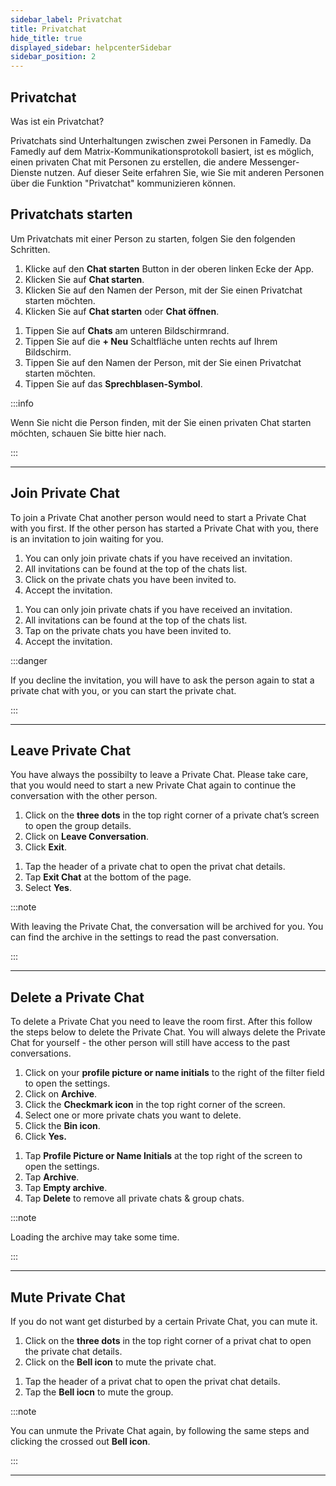 ```yaml
---
sidebar_label: Privatchat
title: Privatchat
hide_title: true
displayed_sidebar: helpcenterSidebar
sidebar_position: 2
---
```



<div class="hero hero--primary">
  <div class="container">
    <h2 class="hero__title">Privatchat</h2>
    <p class="hero__subtitle">Was ist ein Privatchat?</p>
    <p>Privatchats sind Unterhaltungen zwischen zwei Personen in Famedly. Da Famedly auf dem Matrix-Kommunikationsprotokoll basiert, ist es möglich, einen privaten Chat mit Personen zu erstellen, die andere Messenger-Dienste nutzen. Auf dieser Seite erfahren Sie, wie Sie mit anderen Personen über die Funktion "Privatchat" kommunizieren können.</p>
  </div>
</div>

## Privatchats starten

Um Privatchats mit einer Person zu starten, folgen Sie den folgenden Schritten.

<Tabs>
  <TabItem value="desktop" label="Desktop" default>
  <ol>
    <li>Klicke auf den <b>Chat starten</b> Button in der oberen linken Ecke der App.</li>
    <li>Klicken Sie auf <b>Chat starten</b>.</li>
    <li>Klicken Sie auf den Namen der Person, mit der Sie einen Privatchat starten möchten.</li>
    <li>Klicken Sie auf <b>Chat starten</b> oder <b>Chat öffnen</b>.</li>
  </ol>
  </TabItem>
  <TabItem value="mobile" label="Mobile">
  <ol>
    <li>Tippen Sie auf <b>Chats</b> am unteren Bildschirmrand.</li>
    <li>Tippen Sie auf die <b>+ Neu</b> Schaltfläche unten rechts auf Ihrem Bildschirm.</li>
    <li>Tippen Sie auf den Namen der Person, mit der Sie einen Privatchat starten möchten.</li>
    <li>Tippen Sie auf das <b>Sprechblasen-Symbol</b>.</li>
  </ol>
  </TabItem>
</Tabs>

:::info

Wenn Sie nicht die Person finden, mit der Sie einen privaten Chat starten möchten, schauen Sie bitte hier nach.

:::

* * *

## Join Private Chat

To join a Private Chat another person would need to start a Private Chat with you first. If the other person has started a Private Chat with you, there is an invitation to join waiting for you.

<Tabs>
  <TabItem value="desktop" label="Desktop" default>
  <ol>
    <li>You can only join private chats if you have received an invitation.</li>
    <li>All invitations can be found at the top of the chats list.</li>
    <li>Click on the private chats you have been invited to.</li>
    <li>Accept the invitation.</li>
  </ol>
  </TabItem>
  <TabItem value="mobile" label="Mobile">
  <ol>
    <li>You can only join private chats if you have received an invitation.</li>
    <li>All invitations can be found at the top of the chats list.</li>
    <li>Tap on the private chats you have been invited to.</li>
    <li>Accept the invitation.</li>
  </ol>
  </TabItem>
</Tabs>

:::danger

If you decline the invitation, you will have to ask the person again to stat a private chat with you, or you can start the private chat.

:::

* * *

## Leave Private Chat

You have always the possibilty to leave a Private Chat. Please take care, that you would need to start a new Private Chat again to continue the conversation with the other person.

<Tabs>
  <TabItem value="desktop" label="Desktop" default>
  <ol>
    <li>Click on the <b>three dots</b> in the top right corner of a private chat’s screen to open the group details.</li>
    <li>Click on <b>Leave Conversation</b>.</li>
    <li>Click <b>Exit</b>.</li>
  </ol>
  </TabItem>
  <TabItem value="mobile" label="Mobile">
  <ol>
    <li>Tap the header of a private chat to open the privat chat details.</li>
    <li>Tap <b>Exit Chat</b> at the bottom of the page.</li>
    <li>Select <b>Yes</b>.</li>
  </ol>
  </TabItem>
</Tabs>

:::note

With leaving the Private Chat, the conversation will be archived for you. You can find the archive in the settings to read the past conversation.

:::

* * *

## Delete a Private Chat

To delete a Private Chat you need to leave the room first. After this follow the steps below to delete the Private Chat. You will always delete the Private Chat for yourself - the other person will still have access to the past conversations.

<Tabs>
  <TabItem value="desktop" label="Desktop" default>
  <ol>
    <li>Click on your <b>profile picture or name initials</b> to the right of the filter field to open the settings.</li>
    <li>Click on <b>Archive</b>.</li>
    <li>Click the <b>Checkmark icon</b> in the top right corner of the screen.</li>
    <li>Select one or more private chats you want to delete.</li>
    <li>Click the <b>Bin icon</b>.</li>
    <li>Click <b>Yes.</b></li>
  </ol>
  </TabItem>
  <TabItem value="mobile" label="Mobile">
  <ol>
    <li>Tap <b>Profile Picture or Name Initials</b> at the top right of the screen to open the settings.</li>
    <li>Tap <b>Archive</b>.</li>
    <li>Tap <b>Empty archive</b>.</li>
    <li>Tap <b>Delete</b> to remove all private chats & group chats.</li>
  </ol>
  </TabItem>
</Tabs>

:::note

Loading the archive may take some time.

:::

* * *

## Mute Private Chat

If you do not want get disturbed by a certain Private Chat, you can mute it.

<Tabs>
  <TabItem value="desktop" label="Desktop" default>
  <ol>
    <li>Click on the <b>three dots</b> in the top right corner of a privat chat to open the private chat details.</li>
    <li>Click on the <b>Bell icon</b> to mute the private chat.</li>
  </ol>
  </TabItem>
  <TabItem value="mobile" label="Mobile">
  <ol>
    <li>Tap the header of a privat chat to open the privat chat details.</li>
    <li>Tap the <b>Bell iocn</b> to mute the group.</li>
  </ol>
  </TabItem>
</Tabs>

:::note

You can unmute the Private Chat again, by following the same steps and clicking the crossed out <b>Bell icon</b>.

:::

* * *
